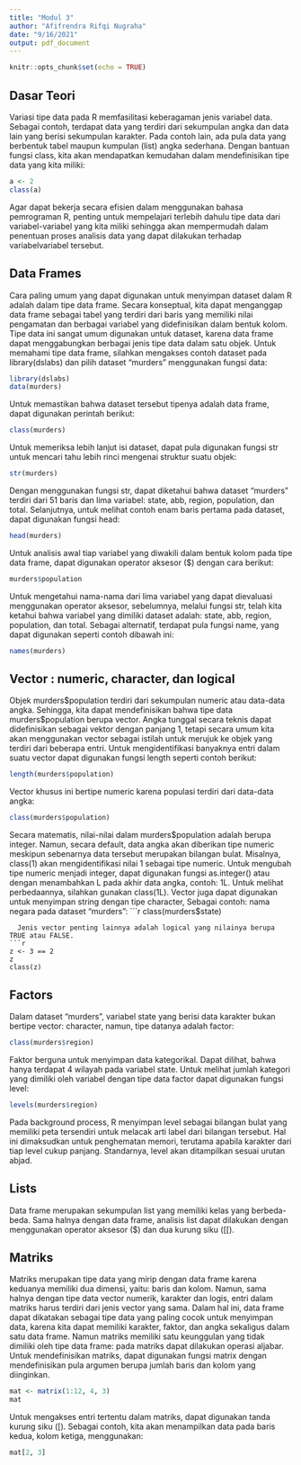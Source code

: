 ```yaml
---
title: "Modul 3"
author: "Afifrendra Rifqi Nugraha"
date: "9/16/2021"
output: pdf_document
---
```


```r
knitr::opts_chunk$set(echo = TRUE)
```

## Dasar Teori

Variasi tipe data pada R memfasilitasi keberagaman jenis variabel data. Sebagai contoh, terdapat data yang terdiri dari sekumpulan angka dan data lain yang berisi sekumpulan karakter. Pada contoh lain, ada pula data yang berbentuk tabel maupun kumpulan (list) angka sederhana. Dengan bantuan fungsi class, kita akan mendapatkan kemudahan dalam mendefinisikan tipe data yang kita miliki:
```r
a <- 2
class(a)
```
  Agar dapat bekerja secara efisien dalam menggunakan bahasa pemrograman R, penting untuk mempelajari terlebih dahulu tipe data dari variabel-variabel yang kita miliki sehingga akan mempermudah dalam penentuan proses analisis data yang dapat dilakukan terhadap variabelvariabel tersebut.


## Data Frames

  Cara paling umum yang dapat digunakan untuk menyimpan dataset dalam R adalah dalam tipe data frame. Secara konseptual, kita dapat menganggap data frame sebagai tabel yang terdiri dari baris yang memiliki nilai pengamatan dan berbagai variabel yang didefinisikan dalam bentuk kolom. Tipe data ini sangat umum digunakan untuk dataset, karena data frame dapat menggabungkan berbagai jenis tipe data dalam satu objek. Untuk memahami tipe data frame, silahkan mengakses contoh dataset pada library(dslabs) dan pilih dataset “murders” menggunakan fungsi data:

```r
library(dslabs)
data(murders)
```
  Untuk memastikan bahwa dataset tersebut tipenya adalah data frame, dapat digunakan perintah berikut:
```r
class(murders)
```
  Untuk memeriksa lebih lanjut isi dataset, dapat pula digunakan fungsi str untuk mencari tahu lebih rinci mengenai struktur suatu objek:
```r
str(murders)
```
  Dengan menggunakan fungsi str, dapat diketahui bahwa dataset “murders” terdiri dari 51 baris dan lima variabel: state, abb, region, population, dan total. Selanjutnya, untuk melihat contoh enam baris pertama pada dataset, dapat digunakan fungsi head:
```r
head(murders)
```
  Untuk analisis awal tiap variabel yang diwakili dalam bentuk kolom pada tipe data frame, dapat digunakan operator aksesor (\$) dengan cara berikut:
```r
murders$population
```
  Untuk mengetahui nama-nama dari lima variabel yang dapat dievaluasi menggunakan operator aksesor, sebelumnya, melalui fungsi str, telah kita ketahui bahwa variabel yang dimiliki dataset adalah: state, abb, region, population, dan total. Sebagai alternatif, terdapat pula fungsi name, yang dapat digunakan seperti contoh dibawah ini:
```r
names(murders)
```


## Vector : numeric, character, dan logical

  Objek murders\$population terdiri dari sekumpulan numeric atau data-data angka. Sehingga, kita dapat mendefinisikan bahwa tipe data murders\$population berupa vector. Angka tunggal secara teknis dapat didefinisikan sebagai vektor dengan panjang 1, tetapi secara umum kita akan menggunakan vector sebagai istilah untuk merujuk ke objek yang terdiri dari beberapa entri. Untuk mengidentifikasi banyaknya entri dalam suatu vector dapat digunakan fungsi length seperti contoh berikut:
```r
length(murders$population)
```
  Vector khusus ini bertipe numeric karena populasi terdiri dari data-data angka:
```r
class(murders$population)
```
  Secara matematis, nilai-nilai dalam murders$population adalah berupa integer. Namun, secara default, data angka akan diberikan tipe numeric meskipun sebenarnya data tersebut merupakan bilangan bulat. Misalnya, class(1) akan mengidentifikasi nilai 1 sebagai tipe numeric. Untuk mengubah tipe numeric menjadi integer, dapat digunakan fungsi as.integer() atau dengan menambahkan L pada akhir data angka, contoh: 1L. Untuk melihat perbedaannya, silahkan gunakan class(1L).
Vector juga dapat digunakan untuk menyimpan string dengan tipe character, Sebagai contoh:
nama negara pada dataset “murders”:
```r
class(murders$state)
```
  Jenis vector penting lainnya adalah logical yang nilainya berupa TRUE atau FALSE.
```r
z <- 3 == 2
z
class(z)
```


## Factors

  Dalam dataset “murders”, variabel state yang berisi data karakter bukan bertipe vector: character, namun, tipe datanya adalah factor:
```r
class(murders$region)
```
  Faktor berguna untuk menyimpan data kategorikal. Dapat dilihat, bahwa hanya terdapat 4 wilayah pada variabel state. Untuk melihat jumlah kategori yang dimiliki oleh variabel dengan tipe data factor dapat digunakan fungsi level:
```r
levels(murders$region)
```
  Pada background process, R menyimpan level sebagai bilangan bulat yang memiliki peta tersendiri untuk melacak arti label dari bilangan tersebut. Hal ini dimaksudkan untuk penghematan memori, terutama apabila karakter dari tiap level cukup panjang. Standarnya, level akan ditampilkan sesuai urutan abjad.


## Lists

  Data frame merupakan sekumpulan list yang memiliki kelas yang berbeda-beda. Sama halnya dengan data frame, analisis list dapat dilakukan dengan menggunakan operator aksesor ($) dan dua kurung siku ([[).


## Matriks

  Matriks merupakan tipe data yang mirip dengan data frame karena keduanya memiliki dua dimensi, yaitu: baris dan kolom. Namun, sama halnya dengan tipe data vector numerik, karakter dan logis, entri dalam matriks harus terdiri dari jenis vector yang sama. Dalam hal ini, data frame dapat dikatakan sebagai tipe data yang paling cocok untuk menyimpan data, karena kita dapat memiliki karakter, faktor, dan angka sekaligus dalam satu data frame. Namun matriks memiliki satu keunggulan yang tidak dimiliki oleh tipe data frame: pada matriks dapat dilakukan operasi aljabar.
  Untuk mendefinisikan matriks, dapat digunakan fungsi matrix dengan mendefinisikan pula argumen berupa jumlah baris dan kolom yang diinginkan.
```r
mat <- matrix(1:12, 4, 3)
mat
```
  Untuk mengakses entri tertentu dalam matriks, dapat digunakan tanda kurung siku ([). Sebagai
contoh, kita akan menampilkan data pada baris kedua, kolom ketiga, menggunakan:
```r
mat[2, 3]
```
